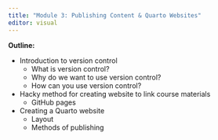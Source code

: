 ```yaml
---
title: "Module 3: Publishing Content & Quarto Websites"
editor: visual
---
```



__Outline:__

- Introduction to version control 
  * What is version control?
  * Why do we want to use version control?
  * How can you use version control?

- Hacky method for creating website to link course materials
  * GitHub pages
  
- Creating a Quarto website
  * Layout
  * Methods of publishing